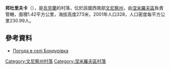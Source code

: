 {{coord|49|2|15|N|29|2|59|E|scale:30000|display=title}}

'''邦杜里夫卡'''（{{lang-uk|Бондурівка}}），是[[烏克蘭|烏克蘭]]的村落，位於該國西南部[[文尼察州|文尼察州]]，由[[涅米羅夫區|涅米羅夫區]]負責管轄，面積1.42平方公里，海拔高度273米，2001年人口328，人口密度每平方公里230.99人。

==參考資料==
* [http://weather.in.ua/ua/vinnickaja/1771 Погода в селі Бондурівка]

[[Category:文尼察州村落|Category:文尼察州村落]]
[[Category:涅米羅夫區村落|Category:涅米羅夫區村落]]


{{Vinnytsia-geo-stub}}